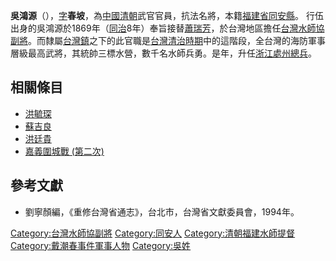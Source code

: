 '''吳鴻源'''（{{bd|？||？|catIdx=}}），[[表字|字]]'''春坡'''，為[[中國|中國]][[清朝|清朝]]武官官員，抗法名將，本籍[[福建省同安縣|福建省同安縣]]。 行伍出身的吳鴻源於1869年（[[同治|同治]]8年）奉旨接替[[蕭瑞芳|蕭瑞芳]]，於台灣地區擔任[[台灣水師協|台灣水師協]][[副將|副將]]。而隸屬[[台灣鎮|台灣鎮]]之下的此官職是[[台灣清治時期|台灣清治時期]]中的這階段，全台灣的海防軍事層級最高武將，其統帥三標水營，數千名水師兵勇。是年，升任[[浙江|浙江]][[處州|處州]][[總兵|總兵]]。

== 相關條目 ==

* [[洪毓琛|洪毓琛]]
* [[蘇吉良|蘇吉良]]
* [[洪廷貴|洪廷貴]]
* [[嘉義圍城戰_(第二次)|嘉義圍城戰 (第二次)]]
{{start box}}
{{s-before|[[蕭瑞芳|蕭瑞芳]]}}
{{s-title|[[台灣水師協|台灣水師協]][[副將|副將]]|1869年上任}}
{{s-after|[[楊鉀南|楊鉀南]]}}
{{end box}}

==參考文獻==
*劉寧顏編，《重修台灣省通志》，台北市，台灣省文獻委員會，1994年。

[[Category:台灣水師協副將|Category:台灣水師協副將]]
[[Category:同安人|Category:同安人]]
[[Category:清朝福建水師提督|Category:清朝福建水師提督]]
[[Category:戴潮春事件軍事人物|Category:戴潮春事件軍事人物]]
[[Category:吳姓|Category:吳姓]]